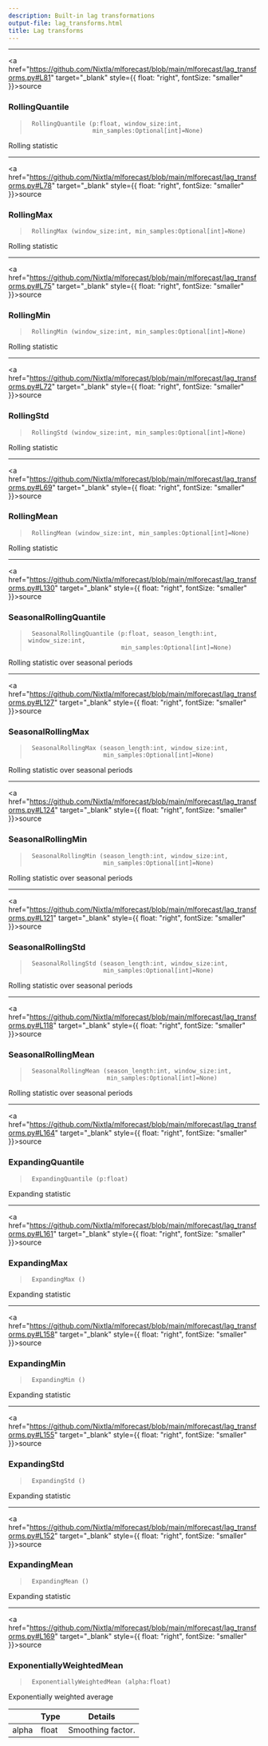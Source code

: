 ```yaml
---
description: Built-in lag transformations
output-file: lag_transforms.html
title: Lag transforms
---
```



------------------------------------------------------------------------

<a
href="https://github.com/Nixtla/mlforecast/blob/main/mlforecast/lag_transforms.py#L81"
target="_blank" style={{ float: "right", fontSize: "smaller" }}>source</a>

### RollingQuantile

> ``` text
>  RollingQuantile (p:float, window_size:int,
>                   min_samples:Optional[int]=None)
> ```

Rolling statistic

------------------------------------------------------------------------

<a
href="https://github.com/Nixtla/mlforecast/blob/main/mlforecast/lag_transforms.py#L78"
target="_blank" style={{ float: "right", fontSize: "smaller" }}>source</a>

### RollingMax

> ``` text
>  RollingMax (window_size:int, min_samples:Optional[int]=None)
> ```

Rolling statistic

------------------------------------------------------------------------

<a
href="https://github.com/Nixtla/mlforecast/blob/main/mlforecast/lag_transforms.py#L75"
target="_blank" style={{ float: "right", fontSize: "smaller" }}>source</a>

### RollingMin

> ``` text
>  RollingMin (window_size:int, min_samples:Optional[int]=None)
> ```

Rolling statistic

------------------------------------------------------------------------

<a
href="https://github.com/Nixtla/mlforecast/blob/main/mlforecast/lag_transforms.py#L72"
target="_blank" style={{ float: "right", fontSize: "smaller" }}>source</a>

### RollingStd

> ``` text
>  RollingStd (window_size:int, min_samples:Optional[int]=None)
> ```

Rolling statistic

------------------------------------------------------------------------

<a
href="https://github.com/Nixtla/mlforecast/blob/main/mlforecast/lag_transforms.py#L69"
target="_blank" style={{ float: "right", fontSize: "smaller" }}>source</a>

### RollingMean

> ``` text
>  RollingMean (window_size:int, min_samples:Optional[int]=None)
> ```

Rolling statistic

------------------------------------------------------------------------

<a
href="https://github.com/Nixtla/mlforecast/blob/main/mlforecast/lag_transforms.py#L130"
target="_blank" style={{ float: "right", fontSize: "smaller" }}>source</a>

### SeasonalRollingQuantile

> ``` text
>  SeasonalRollingQuantile (p:float, season_length:int, window_size:int,
>                           min_samples:Optional[int]=None)
> ```

Rolling statistic over seasonal periods

------------------------------------------------------------------------

<a
href="https://github.com/Nixtla/mlforecast/blob/main/mlforecast/lag_transforms.py#L127"
target="_blank" style={{ float: "right", fontSize: "smaller" }}>source</a>

### SeasonalRollingMax

> ``` text
>  SeasonalRollingMax (season_length:int, window_size:int,
>                      min_samples:Optional[int]=None)
> ```

Rolling statistic over seasonal periods

------------------------------------------------------------------------

<a
href="https://github.com/Nixtla/mlforecast/blob/main/mlforecast/lag_transforms.py#L124"
target="_blank" style={{ float: "right", fontSize: "smaller" }}>source</a>

### SeasonalRollingMin

> ``` text
>  SeasonalRollingMin (season_length:int, window_size:int,
>                      min_samples:Optional[int]=None)
> ```

Rolling statistic over seasonal periods

------------------------------------------------------------------------

<a
href="https://github.com/Nixtla/mlforecast/blob/main/mlforecast/lag_transforms.py#L121"
target="_blank" style={{ float: "right", fontSize: "smaller" }}>source</a>

### SeasonalRollingStd

> ``` text
>  SeasonalRollingStd (season_length:int, window_size:int,
>                      min_samples:Optional[int]=None)
> ```

Rolling statistic over seasonal periods

------------------------------------------------------------------------

<a
href="https://github.com/Nixtla/mlforecast/blob/main/mlforecast/lag_transforms.py#L118"
target="_blank" style={{ float: "right", fontSize: "smaller" }}>source</a>

### SeasonalRollingMean

> ``` text
>  SeasonalRollingMean (season_length:int, window_size:int,
>                       min_samples:Optional[int]=None)
> ```

Rolling statistic over seasonal periods

------------------------------------------------------------------------

<a
href="https://github.com/Nixtla/mlforecast/blob/main/mlforecast/lag_transforms.py#L164"
target="_blank" style={{ float: "right", fontSize: "smaller" }}>source</a>

### ExpandingQuantile

> ``` text
>  ExpandingQuantile (p:float)
> ```

Expanding statistic

------------------------------------------------------------------------

<a
href="https://github.com/Nixtla/mlforecast/blob/main/mlforecast/lag_transforms.py#L161"
target="_blank" style={{ float: "right", fontSize: "smaller" }}>source</a>

### ExpandingMax

> ``` text
>  ExpandingMax ()
> ```

Expanding statistic

------------------------------------------------------------------------

<a
href="https://github.com/Nixtla/mlforecast/blob/main/mlforecast/lag_transforms.py#L158"
target="_blank" style={{ float: "right", fontSize: "smaller" }}>source</a>

### ExpandingMin

> ``` text
>  ExpandingMin ()
> ```

Expanding statistic

------------------------------------------------------------------------

<a
href="https://github.com/Nixtla/mlforecast/blob/main/mlforecast/lag_transforms.py#L155"
target="_blank" style={{ float: "right", fontSize: "smaller" }}>source</a>

### ExpandingStd

> ``` text
>  ExpandingStd ()
> ```

Expanding statistic

------------------------------------------------------------------------

<a
href="https://github.com/Nixtla/mlforecast/blob/main/mlforecast/lag_transforms.py#L152"
target="_blank" style={{ float: "right", fontSize: "smaller" }}>source</a>

### ExpandingMean

> ``` text
>  ExpandingMean ()
> ```

Expanding statistic

------------------------------------------------------------------------

<a
href="https://github.com/Nixtla/mlforecast/blob/main/mlforecast/lag_transforms.py#L169"
target="_blank" style={{ float: "right", fontSize: "smaller" }}>source</a>

### ExponentiallyWeightedMean

> ``` text
>  ExponentiallyWeightedMean (alpha:float)
> ```

Exponentially weighted average

|       | **Type** | **Details**       |
|-------|----------|-------------------|
| alpha | float    | Smoothing factor. |

